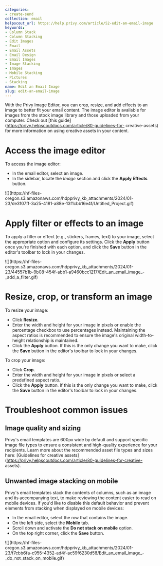 ```yaml
---
categories:
- create-send
collection: email
helpscout_url: https://help.privy.com/article/52-edit-an-email-image
keywords:
- Column Stack
- Column Stacking
- Edit Images
- Email
- Email Assets
- Email Design
- Email Images
- Image Stacking
- Images
- Mobile Stacking
- Pictures
- Stacking
name: Edit an Email Image
slug: edit-an-email-image
---
```

With the Privy Image Editor, you can crop, resize, and add effects to an image
to better fit your email content. The image editor is available for images
from the stock image library and those uploaded from your computer. Check out
[this guide](https://privy.helpscoutdocs.com/article/80-guidelines-for-
creative-assets) for more information on using creative assets in your
content.

# Access the image editor

To access the image editor:

  * In the email editor, select an image. 
  * In the sidebar, locate the _Image_ section and click the **Apply Effects** button. 

![](https://hf-files-
oregon.s3.amazonaws.com/hdpprivy_kb_attachments/2024/01-23/de3107ff-3a25-4181-a88e-13f1cbb16e4f/Untitled_Project.gif)

# Apply filter or effects to an image

To apply a filter or effect (e.g., stickers, frames, text) to your image,
select the appropriate option and configure its settings. Click the **Apply**
button once you're finished with each option, and click the **Save** button in
the editor's toolbar to lock in your changes.

![](https://hf-files-
oregon.s3.amazonaws.com/hdpprivy_kb_attachments/2024/01-23/44557b1b-9b08-454f-abb1-a9460bcc1217/Edit_an_email_image_-
_add_a_filter.gif)

# Resize, crop, or transform an image

To resize your image:

  * Click **Resize**.
  * Enter the width and height for your image in pixels or enable the percentage checkbox to use percentages instead. Maintaining the aspect ratios is recommended to ensure the image's original width-to-height relationship is maintained. 
  * Click the **Apply** button. If this is the only change you want to make, click the **Save** button in the editor's toolbar to lock in your changes. 

To crop your image:

  * Click **Crop**.
  * Enter the width and height for your image in pixels or select a predefined aspect ratio. 
  * Click the **Apply** button. If this is the only change you want to make, click the **Save** button in the editor's toolbar to lock in your changes. 

# Troubleshoot common issues

## Image quality and sizing

Privy's email templates are 600px wide by default and support specific image
file types to ensure a consistent and high-quality experience for your
recipients. Learn more about the recommended asset file types and sizes here:
[Guidelines for creative
assets](https://privy.helpscoutdocs.com/article/80-guidelines-for-creative-
assets).

## Unwanted image stacking on mobile

Privy's email templates stack the contents of columns, such as an image and
its accompanying text, to make reviewing the content easier to read on mobile
devices. If you'd like to disable this default behavior and prevent elements
from stacking when displayed on mobile devices:

  * In the email editor, select the row that contains the image. 
  * On the left side, select the **Mobile** tab. 
  * Scroll down and activate the **Do not stack on mobile** option. 
  * On the top right corner, click the **Save** button. 

![](https://hf-files-
oregon.s3.amazonaws.com/hdpprivy_kb_attachments/2024/01-23/f7cbb6fa-c955-4352-ad4f-ac59f6230d58/Edit_an_email_image_-
_do_not_stack_on_mobile.gif)

